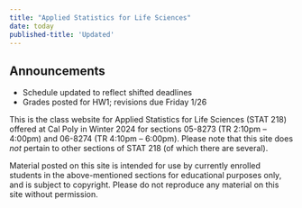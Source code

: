 ```yaml
---
title: "Applied Statistics for Life Sciences"
date: today
published-title: 'Updated'
---
```


::: callout-note
## Announcements

- Schedule updated to reflect shifted deadlines
- Grades posted for HW1; revisions due Friday 1/26

:::

This is the class website for Applied Statistics for Life Sciences (STAT 218) offered at Cal Poly in Winter 2024 for sections 05-8273 (TR 2:10pm -- 4:00pm) and 06-8274 (TR 4:10pm -- 6:00pm). Please note that this site does *not* pertain to other sections of STAT 218 (of which there are several).

Material posted on this site is intended for use by currently enrolled students in the above-mentioned sections for educational purposes only, and is subject to copyright. Please do not reproduce any material on this site without permission.
